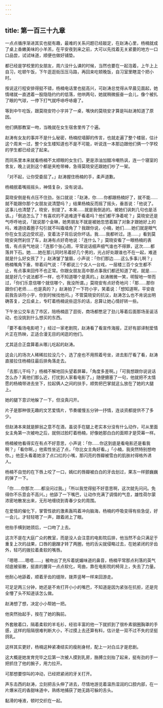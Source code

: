 ```yaml
---
---
---
```

title: 第一百三十九章
---




一点点循序渐进其实也挺有趣，最难的关系问题已经敲定，在赵涛心里，杨楠就成了桌上香嫩美味的小羊羔，在平安夜到来之前，大可以先找着无关紧要的地方一口口品尝，试试味道，顺便也做好铺垫。

都已经是学校里的女朋友，周六没什么课的时候，当然也要在一起泡着，上午上上自习，吃顿午饭，下午逛逛街压压马路，再回来吃顿晚饭，自习室里瞎混个把小时。

按说这行程安排得挺不错，杨楠电话里也挺高兴，可赵涛总觉得从早晨见面起，她情绪就一直透着一股隐隐约约的低落，他哄两句，她就稍微振奋一会儿，像个被扎了眼的气球，一停下打气就呼哧呼哧瘪了。

等到中午吃饭，跟莫晓安符小宇并了一桌，嘴快的莫晓安才算是叫赵涛知道了原因。

他们俩那教室一吻，当晚就在女生宿舍里传了个遍。

赵涛有女友的事并不是什么秘密，杨楠挖墙脚的传言，也就走遍了整个楼层，估计这个周末一过，整个女生楼知道也不是不可能，听说连一本那边跟他们俩一个学校的学生都已经说了起来。

而同系里本来就看杨楠不太顺眼的女生们，更是添油加醋冷嘲热讽，连一个寝室的舍友，晚上说到这个都是夹枪带棒，急得莫晓安还跟她们吵了一架。

「对不起，让你受委屈了。」赵涛握住杨楠的手，柔声道歉。

杨楠抿着嘴摇摇头，神情复杂，没有说话。

莫晓安倒是有点压不住劲，张口就说：「赵涛，你……你都跟杨楠好了，就不能……就不能跟你那个女朋友说清楚吗？」结果杨楠反而摇了摇头，垂首说：「他说了。这事儿也清楚了。晓安，别提了。本来……就是我倒追的。被她们讽刺几句也是活该。」「倒追怎么了？有喜欢的不追难道干看着吗？他们都干净着呢？」莫晓安还是气呼呼地说，「就说那个金琳，她男朋友不就是被她忽悠着踹了对象才跟她好上的吗，难道绕着圈子勾引就不叫撬墙角了？我跟你说，小楠，她们……她们就是眼气你在女生这边受欢迎，变着法子背后说你坏话。我……我都听过。连……」看到莫晓安突然刹住了车，赵涛有点好奇地说：「连什么？」莫晓安看了一眼杨楠的表情，有点丧气地说：「连那个张心雨，平常说话细声细气谁也不得罪，这次……都落井下石。她……她在那儿同时吊着好几个男的，光占好处跟谁也不在一起，难道就是什么好女孩了？」赵涛皱了皱眉，小声说：「你们那边……这么多事儿啊？」杨楠嘴角下垂，带着闷气说：「不都说三个女人一台戏，一层楼三百个女生都不止，有点事来回传不也正常。你跟女朋友高中那点事我们都还知道了呢，就是……就是好几个说法都不一样，也不知道哪个是真的。」赵涛微微一笑，明智地一带而过，「你们乐意信哪个就信哪个，我没所谓。」莫晓安有点好奇地问：「那……那你跟你们老师……也是真的？」赵涛拍了一下符小宇，笑着说：「想知道啊，平安夜前我告诉符小宇，你到时候找他问。」不管莫晓安的抗议，赵涛怎么也不肯说出明确答复，之后桌上，专盯着杨楠说些逗乐的话，总算让她心情好转一些。

下午坐公交车去了市区，陪杨楠逛了逛街，商场都憋足了劲儿等着后面那场圣诞活动，也没挑到什么想买的东西。

「要不看场电影吧？」经过一家老剧院，赵涛看了看宣传海报，正好有部译制爱情片正在热映，正适合漫无目的闲逛的他们。

尤其适合正盘算着从哪儿吃起的赵涛。

这会儿的场次人稀稀拉拉没几个，选了座也不用照着号坐，进去影厅看了看，赵涛直接拉住杨楠往最后排角落走去。

「去那儿干吗？」杨楠不解地回头望着屏幕，「角度多差啊。」「可我想跟你说说话怎么办？离他们那么近，打扰到人家看电影了。」随便搪塞了一句，他就把不太情愿的杨楠带进去坐下，拉起俩人之间的扶手，顺势把巴掌就这么放在了她的大腿上。

她的腿下意识地躲了一下，但没真闪开。

片子是那种很无趣的文艺爱情片，节奏缓慢五分钟一抒情，连谈资都提供不了多少。

但赵涛本来就是醉翁之意不在酒，虽说手在腿上老实本分没有什么动作，可从里面女主角第一次被吻之后，就侧过脸盯着杨楠，好像她那白白的面颊才是荧幕一样。

杨楠被他看得实在有点不好意思，小声说：「你……你这到底是看电影还是看我啊？」「看你啊，」他索性坐近了点，「你比女主角好看。」「小楠，我突然特别想吻你。」他歪头看着她涂了点口红的小嘴，那闪亮的唇瓣被雪白的肌肤衬得格外诱人。

杨楠不自觉的在下唇上咬了一口，嫣红的唇瓣被白白的牙齿划过，果冻一样颤巍巍的弹了一下。

「你……你那次……都没问过我。」「所以我觉得挺不好意思啊，这次就先问问。免得你不乐意会不高兴。」他舔了一下嘴巴，让动作充满了调情的气息，雄性荷尔蒙浓密地散发出来，无形地缠绕到青春少女的周围。

在爱情的催化下，掌管性欲的激素轰鸣着冲向脑海，杨楠的呼吸变得有些急促，好一会儿，才轻轻嗯了一声，跟着闭上了眼。

他抬手横到她颈后，一口吻了上去。

这次不是在大庭广众的教室，而是没人会注意的电影院后排，他当然不会只满足于重复上次的战果，口唇的磨蹭才转了两圈，他的舌尖就侵略过去，在她紧闭的牙齿外，轻巧的拨拉着柔软的嘴唇。

「嗯嗯……嗯唔……」被吻出了充斥着妩媚味道的鼻音，杨楠平常那点利落的英气彻底被驱散，挺直的腰背一点点软化，弯曲，靠在电影院的椅背上，失去了力量。

他耐心地舔着，顺着牙齿的缝隙，拨弄竖琴一样来回游走。

可足足两三分钟，她还是不肯打开小小的嘴巴，不知道是因为紧张在抗拒，还是完全懵了头不知道该怎么做。

赵涛想了想，决定小小帮她一把。

他突然抬起手，按在了她的胸前。

外套敞着口，隔着柔软的羊毛衫，经验丰富的他一下就抓到了很朴素钢圈胸罩的手感，这样的阻隔很难判断大小，不过摸上去还算有料，估计是一双不过不失的坚挺鸽乳。

这样其实更好，杨楠这种紧凑结实的瘦削身材，配上一对白瓜才是悲剧。

这大概是她发育完毕之后第一次被人摸到乳房，胳膊立刻抬了起来，挺有劲的手一把抓住了他的腕子，用力拉开。

可那想要惊叫的冲动，已经把紧闭的牙关打开。

声东击西的赵涛，立刻把舌头伸了进去，尽情地游览着温热湿润的口腔内部，在一片爆米花的香甜味道中，熟练地捕获了她无路可躲的舌头。

黏滑的唾液，顿时交织在一起。